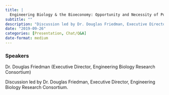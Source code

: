 ```yaml
---
title: |
  Engineering Biology & the Bioeconomy: Opportunity and Necessity of Policy Engagement
subtitle: ""
description: "Discussion led by Dr. Douglas Friedman, Executive Director, Engineering Biology Research Consortium."
date: "2019-09-26"
categories: [Presentation, Chat/Q&A]
date-format: medium 
---
```


### Speakers  
Dr. Douglas Friedman (Executive Director, Engineering Biology Research Consortium)

Discussion led by Dr. Douglas Friedman, Executive Director, Engineering Biology Research Consortium.

